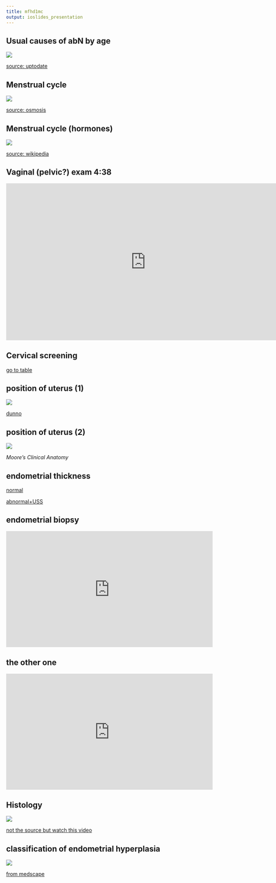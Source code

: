 ```yaml
---
title: mfhd1mc
output: ioslides_presentation
---
```


## Usual causes of abN by age

<a href="https://i.imgur.com/Tm5nXOb.png">
  <img src="https://imgur.com/Tm5nXObl.png" />
</a>

[source: uptodate](https://www-uptodate-com.ezproxy.library.uq.edu.au/contents/image?imageKey=OBGYN%2F61684&topicKey=OBGYN%2F3263&source=see_link)



## Menstrual cycle

<a href="https://i.imgur.com/d77w8GT.png">
  <img src="https://imgur.com/d77w8GTl.png" />
</a>

[source: osmosis](https://www.osmosis.org/learn/Menstrual_cycle)


## Menstrual cycle (hormones)

<a href="https://i.imgur.com/3NqfjYa.png">
  <img src="https://imgur.com/3NqfjYal.png" />
</a>

[source: wikipedia](https://upload.wikimedia.org/wikipedia/commons/f/f3/Figure_28_02_07.jpg)


## Vaginal (pelvic?) exam 4:38

<iframe width="756" height="426" src="https://www.youtube.com/embed/Z-O_JYtyQqE" frameborder="0" allow="autoplay; encrypted-media" allowfullscreen></iframe>


## Cervical screening 

[go to table](http://www.cancerscreening.gov.au/internet/screening/publishing.nsf/Content/healthcare-providers)

## position of uterus (1)

<a href="https://i.imgur.com/7TUGzmM.png">
  <img src="https://imgur.com/7TUGzmMl.png" />
</a>

[dunno](http://y7177.com/sa/anato/uterus/anteversion,anteflexion2.jpg)


## position of uterus (2)

<a href="https://i.imgur.com/OTJVfb3.png">
  <img src="https://imgur.com/OTJVfb3l.png" />
</a>

*Moore's Clinical Anatomy*


## endometrial thickness

[normal](https://radiopaedia.org/articles/endometrial-thickness)

[abnormal+USS](https://radiopaedia.org/articles/abnormally-thickened-endometrium-differential-1)



## endometrial biopsy


<iframe width="560" height="315" src="https://www.youtube.com/embed/5ymMtSJ_qKI?start=51" frameborder="0" allow="autoplay; encrypted-media" allowfullscreen></iframe>


## the other one

<iframe width="560" height="315" src="https://www.youtube.com/embed/_Iv5IDmb5jQ?start=73" frameborder="0" allow="autoplay; encrypted-media" allowfullscreen></iframe>


## Histology

<a href="https://i.imgur.com/7wGCZKL.png">
  <img src="https://imgur.com/7wGCZKLl.png" />
</a>

[not the source but watch this video](https://www.youtube.com/watch?v=cfLBJs2kKBA)


## classification of endometrial hyperplasia

<a href="https://i.imgur.com/XxXhh9n.png">
  <img src="https://imgur.com/XxXhh9nl.png" />
</a>

[from medscape](https://www.medscape.com/viewarticle/507187)